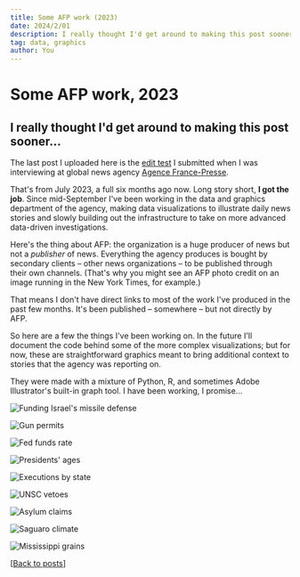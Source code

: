 ```yaml
---
title: Some AFP work (2023)
date: 2024/2/01
description: I really thought I'd get around to making this post sooner..
tag: data, graphics
author: You
---
```


# Some AFP work, 2023

## I really thought I'd get around to making this post sooner...

The last post I uploaded here is the [edit test](afp-test) I submitted when I was interviewing at global news agency [Agence France-Presse](https://www.afp.com/en). 

That's from July 2023, a full six months ago now. Long story short, **I got the job**. Since mid-September I've been working in the data and graphics department of the agency, making data visualizations to illustrate daily news stories and slowly building out the infrastructure to take on more advanced data-driven investigations.

Here's the thing about AFP: the organization is a huge producer of news but not a *publisher* of news. Everything the agency produces is bought by secondary clients – other news organizations – to be published through their own channels. (That's why you might see an AFP photo credit on an image running in the New York Times, for example.)

That means I don't have direct links to most of the work I've produced in the past few months. It's been published – somewhere – but not directly by AFP. 

So here are a few the things I've been working on. In the future I'll document the code behind some of the more complex visualizations; but for now, these are straightforward graphics meant to bring additional context to stories that the agency was reporting on.

They were made with a mixture of Python, R, and sometimes Adobe Illustrator's built-in graph tool. I have been working, I promise...

![Funding Israel's missile defense](/images/2023/Missiledefensefunding.jpg)

![Gun permits](/images/2023/GunPermits1.png)

![Fed funds rate](/images/2023/347R4UJ.jpg)

![Presidents' ages](/images/2023/presidents-age.jpg)

![Executions by state](/images/2023/343K6V6.jpg)

![UNSC vetoes](/images/2023/33Z978C.jpg)

![Asylum claims](/images/2023/asylumclaims.png)

![Saguaro climate](/images/2023/Saguaro-climate.png)

![Mississippi grains](/images/2023/grains.png)

[[Back to posts](/posts)]